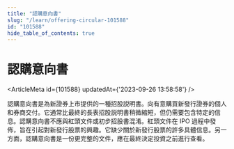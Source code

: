 ```yaml
---
title: "認購意向書"
slug: "/learn/offering-circular-101588"
id: "101588"
hide_table_of_contents: true
---
```



# 認購意向書

<ArticleMeta id={101588} updatedAt={'2023-09-26 13:58:58'} />
<div className='border-solid border-b border-t-0 my-4 border-[var(--ifm-color-gray-300)]' />

認購意向書是為新證券上市提供的一種招股説明書。向有意購買新發行證券的個人和券商交付。它通常比最終的長表招股説明書稍微縮短，但仍需要包含特定的信息。認購意向書不應與紅頭文件或初步招股書混淆。紅頭文件在 IPO 過程中發佈，旨在引起對新發行股票的興趣。它缺少關於新發行股票的許多具體信息。另一方面，認購意向書是一份更完整的文件，應在最終決定投資之前進行查看。

